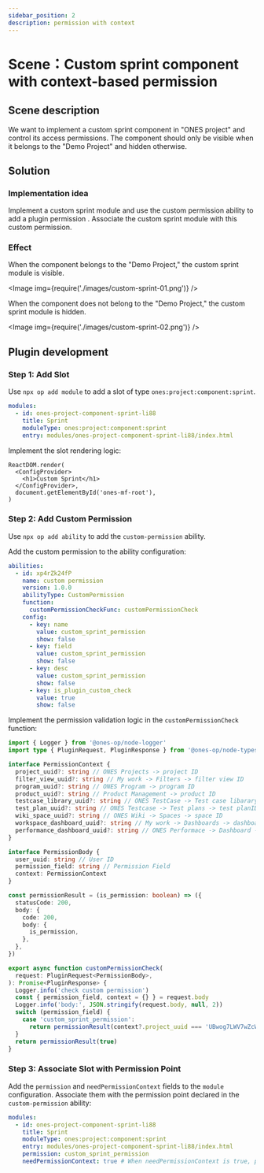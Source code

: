 ```yaml
---
sidebar_position: 2
description: permission with context
---
```



# Scene：Custom sprint component with context-based permission

## Scene description

We want to implement a custom sprint component in "ONES project" and control its access permissions. The component should only be visible when it belongs to the "Demo Project" and hidden otherwise.

## Solution

### Implementation idea

Implement a custom sprint module and use the custom permission ability to add a plugin permission . Associate the custom sprint module with this custom permission.

### Effect

When the component belongs to the "Demo Project," the custom sprint module is visible.

<Image img={require('./images/custom-sprint-01.png')} />

When the component does not belong to the "Demo Project," the custom sprint module is hidden.

<Image img={require('./images/custom-sprint-02.png')} />

## Plugin development

### Step 1: Add Slot

Use `npx op add module` to add a slot of type `ones:project:component:sprint`.

```yaml title="config/plugin.yaml"
modules:
  - id: ones-project-component-sprint-li88
    title: Sprint
    moduleType: ones:project:component:sprint
    entry: modules/ones-project-component-sprint-li88/index.html
```

Implement the slot rendering logic:

```tsx title="web/src/modules/ones-project-component-sprint-li88/index.tsx"
ReactDOM.render(
  <ConfigProvider>
    <h1>Custom Sprint</h1>
  </ConfigProvider>,
  document.getElementById('ones-mf-root'),
)
```

### Step 2: Add Custom Permission

Use `npx op add ability` to add the `custom-permission` ability.

Add the custom permission to the ability configuration:

```yaml title="config/plugin.yaml"
abilities:
  - id: xp4rZk24fP
    name: custom permission
    version: 1.0.0
    abilityType: CustomPermission
    function:
      customPermissionCheckFunc: customPermissionCheck
    config:
      - key: name
        value: custom_sprint_permission
        show: false
      - key: field
        value: custom_sprint_permission
        show: false
      - key: desc
        value: custom_sprint_permission
        show: false
      - key: is_plugin_custom_check
        value: true
        show: false
```

Implement the permission validation logic in the `customPermissionCheck` function:

```typescript title="backend/src/custom-permission.ts"
import { Logger } from '@ones-op/node-logger'
import type { PluginRequest, PluginResponse } from '@ones-op/node-types'

interface PermissionContext {
  project_uuid?: string // ONES Projects -> project ID
  filter_view_uuid?: string // My work -> Filters -> filter view ID
  program_uuid?: string // ONES Program -> program ID
  product_uuid?: string // Product Management -> product ID
  testcase_library_uuid?: string // ONES TestCase -> Test case libarary -> test case library ID
  test_plan_uuid?: string // ONES Testcase -> Test plans -> test planID
  wiki_space_uuid?: string // ONES Wiki -> Spaces -> space ID
  workspace_dashboard_uuid?: string // My work -> Dashboards -> dashboard ID
  performance_dashboard_uuid?: string // ONES Performace -> Dashboard -> dashboard ID
}

interface PermissionBody {
  user_uuid: string // User ID
  permission_field: string // Permission Field
  context: PermissionContext
}

const permissionResult = (is_permission: boolean) => ({
  statusCode: 200,
  body: {
    code: 200,
    body: {
      is_permission,
    },
  },
})

export async function customPermissionCheck(
  request: PluginRequest<PermissionBody>,
): Promise<PluginResponse> {
  Logger.info('check custom permission')
  const { permission_field, context = {} } = request.body
  Logger.info('body:', JSON.stringify(request.body, null, 2))
  switch (permission_field) {
    case 'custom_sprint_permission':
      return permissionResult(context?.project_uuid === 'UBwog7LWV7wZcWyT') // UBwog7LWV7wZcWyT is the projectUUID of the "Demo Project"
  }
  return permissionResult(true)
}
```

### Step 3: Associate Slot with Permission Point

Add the `permission` and `needPermissionContext` fields to the `module` configuration. Associate them with the permission point declared in the `custom-permission` ability:

```yaml title="config/plugin.yaml"
modules:
  - id: ones-project-component-sprint-li88
    title: Sprint
    moduleType: ones:project:component:sprint
    entry: modules/ones-project-component-sprint-li88/index.html
    permission: custom_sprint_permission
    needPermissionContext: true # When needPermissionContext is true, permissions are revalidated when the permission context changes.
```

